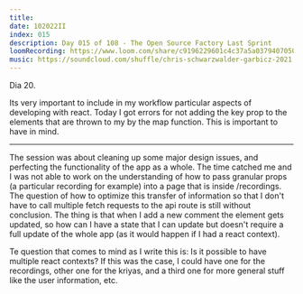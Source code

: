 ```yaml
---
title:
date: 102022II
index: 015
description: Day 015 of 108 - The Open Source Factory Last Sprint
loomRecording: https://www.loom.com/share/c9196229601c4c37a5a03794070509fd
music: https://soundcloud.com/shuffle/chris-schwarzwalder-garbicz-2021
---
```


Dia 20.

Its very important to include in my workflow particular aspects of developing with react. Today I got errors for not adding the key prop to the elements that are thrown to my by the map function. This is important to have in mind.

---

The session was about cleaning up some major design issues, and perfecting the functionality of the app as a whole. The time catched me and I was not able to work on the understanding of how to pass granular props (a particular recording for example) into a page that is inside /recordings. The question of how to optimize this transfer of information so that I don't have to call multiple fetch requests to the api route is still without conclusion. The thing is that when I add a new comment the element gets updated, so how can I have a state that I can update but doesn't require a full update of the whole app (as it would happen if I had a react context).

Te question that comes to mind as I write this is: Is it possible to have multiple react contexts? If this was the case, I could have one for the recordings, other one for the kriyas, and a third one for more general stuff like the user information, etc.

